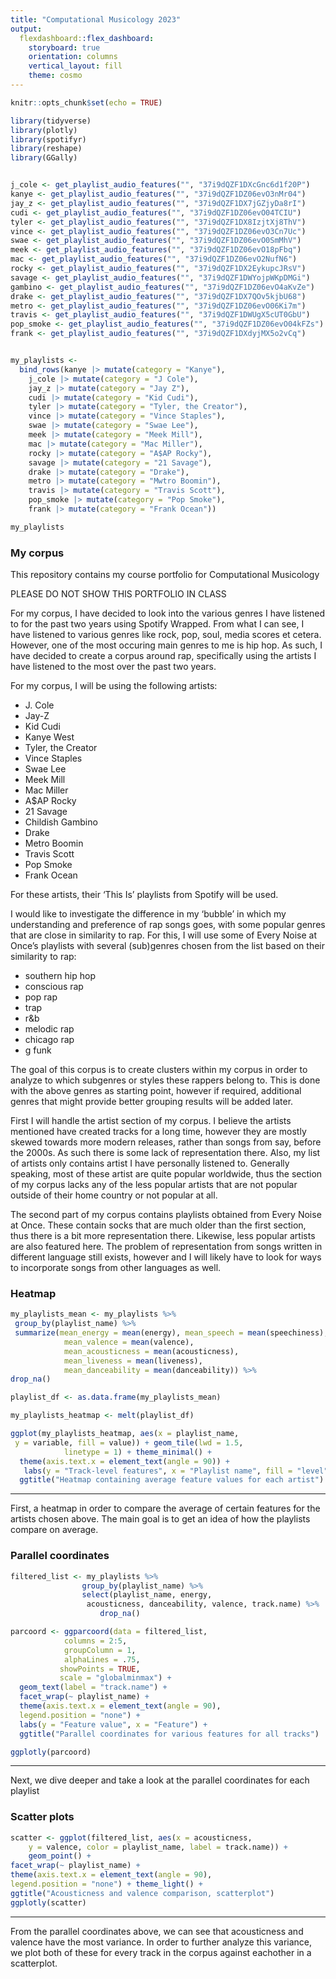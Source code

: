 ```yaml
---
title: "Computational Musicology 2023"
output:
  flexdashboard::flex_dashboard:
    storyboard: true
    orientation: columns
    vertical_layout: fill
    theme: cosmo
---
```



```r
knitr::opts_chunk$set(echo = TRUE)

library(tidyverse)
library(plotly)
library(spotifyr)
library(reshape)
library(GGally)


j_cole <- get_playlist_audio_features("", "37i9dQZF1DXcGnc6d1f20P")
kanye <- get_playlist_audio_features("", "37i9dQZF1DZ06evO3nMr04")
jay_z <- get_playlist_audio_features("", "37i9dQZF1DX7jGZjyDa8rI")
cudi <- get_playlist_audio_features("", "37i9dQZF1DZ06evO04TCIU")
tyler <- get_playlist_audio_features("", "37i9dQZF1DX8IzjtXj8ThV")
vince <- get_playlist_audio_features("", "37i9dQZF1DZ06evO3Cn7Uc")
swae <- get_playlist_audio_features("", "37i9dQZF1DZ06evO0SmMhV")
meek <- get_playlist_audio_features("", "37i9dQZF1DZ06evO18pFbq")
mac <- get_playlist_audio_features("", "37i9dQZF1DZ06evO2NufN6")
rocky <- get_playlist_audio_features("", "37i9dQZF1DX2EykupcJRsV")
savage <- get_playlist_audio_features("", "37i9dQZF1DWYojpWKpDMGi")
gambino <- get_playlist_audio_features("", "37i9dQZF1DZ06evO4aKvZe")
drake <- get_playlist_audio_features("", "37i9dQZF1DX7QOv5kjbU68")
metro <- get_playlist_audio_features("", "37i9dQZF1DZ06evO06Ki7m")
travis <- get_playlist_audio_features("", "37i9dQZF1DWUgX5cUT0GbU")
pop_smoke <- get_playlist_audio_features("", "37i9dQZF1DZ06evO04kFZs")
frank <- get_playlist_audio_features("", "37i9dQZF1DXdyjMX5o2vCq")


my_playlists <-
  bind_rows(kanye |> mutate(category = "Kanye"),
    j_cole |> mutate(category = "J Cole"),
    jay_z |> mutate(category = "Jay Z"),
    cudi |> mutate(category = "Kid Cudi"),
    tyler |> mutate(category = "Tyler, the Creator"),
    vince |> mutate(category = "Vince Staples"),
    swae |> mutate(category = "Swae Lee"),
    meek |> mutate(category = "Meek Mill"),
    mac |> mutate(category = "Mac Miller"),
    rocky |> mutate(category = "A$AP Rocky"),
    savage |> mutate(category = "21 Savage"),
    drake |> mutate(category = "Drake"),
    metro |> mutate(category = "Mwtro Boomin"),
    travis |> mutate(category = "Travis Scott"),
    pop_smoke |> mutate(category = "Pop Smoke"),
    frank |> mutate(category = "Frank Ocean"))

my_playlists
```

### My corpus

This repository contains my course portfolio for Computational Musicology

PLEASE DO NOT SHOW THIS PORTFOLIO IN CLASS

For my corpus, I have decided to look into the various genres I have listened to for the past two years using Spotify Wrapped. From what I can see, I have listened to various genres like rock, pop, soul, media scores et cetera. However, one of the most occuring main genres to me is hip hop. As such, I have decided to create a corpus around rap, specifically using the artists I have listened to the most over the past two years.

For my corpus, I will be using the following artists:

- J. Cole
- Jay-Z
- Kid Cudi
- Kanye West
- Tyler, the Creator
- Vince Staples
- Swae Lee
- Meek Mill
- Mac Miller
- A$AP Rocky
- 21 Savage
- Childish Gambino
- Drake
- Metro Boomin
- Travis Scott
- Pop Smoke
- Frank Ocean

For these artists, their 'This Is' playlists from Spotify will be used.

I would like to investigate the difference in my 'bubble' in which my understanding and preference of rap songs goes, with some popular genres that are close in similarity to rap. For this, I will use some of Every Noise at Once's playlists with several (sub)genres chosen from the list based on their similarity to rap:

- southern hip hop
- conscious rap
- pop rap
- trap
- r&b
- melodic rap
- chicago rap
- g funk

The goal of this corpus is to create clusters within my corpus in order to analyze to which subgenres or styles these rappers belong to. This is done with the above genres as starting point, however if required, additional genres that might provide better grouping results will be added later.

First I will handle the artist section of my corpus. I believe the artists mentioned have created tracks for a long time, however they are mostly skewed towards more modern releases, rather than songs from say, before the 2000s. As such there is some lack of representation there. Also,  my list of artists only contains artist I have personally listened to. Generally speaking, most of these artist are quite popular worldwide, thus the section of my corpus lacks any of the less popular artists that are not popular outside of their home country or not popular at all. 

The second part of my corpus contains playlists obtained from Every Noise at Once. These contain socks that are much older than the first section, thus there is a bit more representation there. Likewise, less popular artists are also featured here. The problem of representation from songs written in different language still exists, however and I will likely have to look for ways to incorporate songs from other languages as well.

### Heatmap

```r

my_playlists_mean <- my_playlists %>%
 group_by(playlist_name) %>%
 summarize(mean_energy = mean(energy), mean_speech = mean(speechiness),
            mean_valence = mean(valence),
            mean_acousticness = mean(acousticness),
            mean_liveness = mean(liveness),
            mean_danceability = mean(danceability)) %>%
drop_na()

playlist_df <- as.data.frame(my_playlists_mean)

my_playlists_heatmap <- melt(playlist_df)

ggplot(my_playlists_heatmap, aes(x = playlist_name,
 y = variable, fill = value)) + geom_tile(lwd = 1.5,
            linetype = 1) + theme_minimal() +
  theme(axis.text.x = element_text(angle = 90)) +
   labs(y = "Track-level features", x = "Playlist name", fill = "level") +
  ggtitle("Heatmap containing average feature values for each artist")

```

***
 
First, a heatmap in order to compare the average of certain features for the artists chosen above. The main goal is to get an idea of how the playlists compare on average.

### Parallel coordinates

```r
filtered_list <- my_playlists %>%
                group_by(playlist_name) %>%
                select(playlist_name, energy,
                 acousticness, danceability, valence, track.name) %>%
                    drop_na()

parcoord <- ggparcoord(data = filtered_list,
            columns = 2:5,
            groupColumn = 1,
            alphaLines = .75,
           showPoints = TRUE,
           scale = "globalminmax") +
  geom_text(label = "track.name") +
  facet_wrap(~ playlist_name) +
  theme(axis.text.x = element_text(angle = 90),
  legend.position = "none") +
  labs(y = "Feature value", x = "Feature") +
  ggtitle("Parallel coordinates for various features for all tracks")

ggplotly(parcoord)
```

***

Next, we dive deeper and take a look at the parallel coordinates for each playlist

### Scatter plots

```r

scatter <- ggplot(filtered_list, aes(x = acousticness,
    y = valence, color = playlist_name, label = track.name)) +
    geom_point() +
facet_wrap(~ playlist_name) +
theme(axis.text.x = element_text(angle = 90),
legend.position = "none") + theme_light() +
ggtitle("Acousticness and valence comparison, scatterplot")
ggplotly(scatter)
```

***

From the parallel coordinates above, we can see that acousticness and valence have the most variance. In order to further analyze this variance, we plot both of these for every track in the corpus against eachother in a scatterplot.
